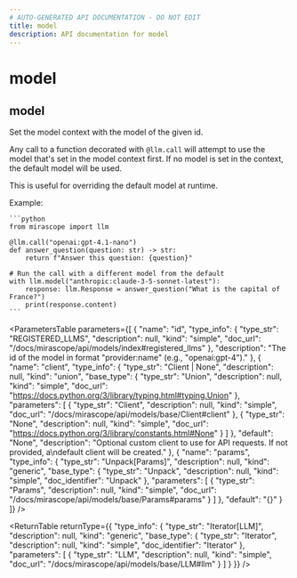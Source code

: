 ```yaml
---
# AUTO-GENERATED API DOCUMENTATION - DO NOT EDIT
title: model
description: API documentation for model
---
```


# model

## <ApiType type="Function" path="models/context/model" symbolName="model" /> model

Set the model context with the model of the given id.

Any call to a function decorated with `@llm.call` will attempt to use the model
that's set in the model context first. If no model is set in the context, the
default model will be used.

This is useful for overriding the default model at runtime.

Example:

    ```python
    from mirascope import llm

    @llm.call("openai:gpt-4.1-nano")
    def answer_question(question: str) -> str:
        return f"Answer this question: {question}"

    # Run the call with a different model from the default
    with llm.model("anthropic:claude-3-5-sonnet-latest"):
        response: llm.Response = answer_question("What is the capital of France?")
        print(response.content)
    ```

<ParametersTable
  parameters={[
  {
    "name": "id",
    "type_info": {
      "type_str": "REGISTERED_LLMS",
      "description": null,
      "kind": "simple",
      "doc_url": "/docs/mirascope/api/models/index#registered_llms"
    },
    "description": "The id of the model in format \"provider:name\" (e.g., \"openai:gpt-4\")."
  },
  {
    "name": "client",
    "type_info": {
      "type_str": "Client | None",
      "description": null,
      "kind": "union",
      "base_type": {
        "type_str": "Union",
        "description": null,
        "kind": "simple",
        "doc_url": "https://docs.python.org/3/library/typing.html#typing.Union"
      },
      "parameters": [
        {
          "type_str": "Client",
          "description": null,
          "kind": "simple",
          "doc_url": "/docs/mirascope/api/models/base/Client#client"
        },
        {
          "type_str": "None",
          "description": null,
          "kind": "simple",
          "doc_url": "https://docs.python.org/3/library/constants.html#None"
        }
      ]
    },
    "default": "None",
    "description": "Optional custom client to use for API requests. If not provided, a\ndefault client will be created."
  },
  {
    "name": "params",
    "type_info": {
      "type_str": "Unpack[Params]",
      "description": null,
      "kind": "generic",
      "base_type": {
        "type_str": "Unpack",
        "description": null,
        "kind": "simple",
        "doc_identifier": "Unpack"
      },
      "parameters": [
        {
          "type_str": "Params",
          "description": null,
          "kind": "simple",
          "doc_url": "/docs/mirascope/api/models/base/Params#params"
        }
      ]
    },
    "default": "{}"
  }
]}
/>

<ReturnTable
  returnType={{
  "type_info": {
    "type_str": "Iterator[LLM]",
    "description": null,
    "kind": "generic",
    "base_type": {
      "type_str": "Iterator",
      "description": null,
      "kind": "simple",
      "doc_identifier": "Iterator"
    },
    "parameters": [
      {
        "type_str": "LLM",
        "description": null,
        "kind": "simple",
        "doc_url": "/docs/mirascope/api/models/base/LLM#llm"
      }
    ]
  }
}}
/>

